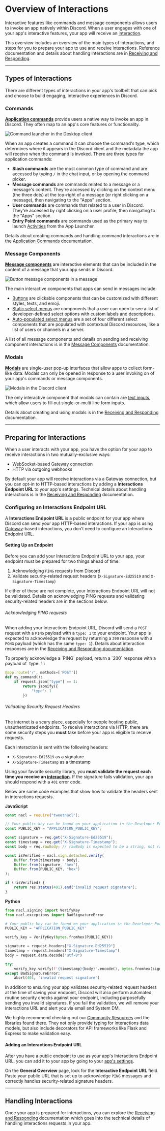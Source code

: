 # Overview of Interactions

Interactive features like commands and message components allows users to invoke an app natively within Discord. When a user engages with one of your app's interactive features, your app will receive an [interaction](#DOCS_INTERACTIONS_RECEIVING_AND_RESPONDING/interaction-object).

This overview includes an overview of the main types of interactions, and steps for you to prepare your app to use and receive interactions. Reference documentation and details about handling interactions are in [Receiving and Responding](#DOCS_INTERACTIONS_RECEIVING_AND_RESPONDING).

---

## Types of Interactions

There are different types of interactions in your app's toolbelt that can pick and choose to build engaging, interactive experiences in Discord.

### Commands

**[Application commands](#DOCS_INTERACTIONS_APPLICATION_COMMANDS)** provide users a native way to invoke an app in Discord. They often map to an app's core features or functionality.

![Command launcher in the Desktop client](overview-command-desktop.png)

When an app creates a command it can choose the command's type, which determines where it appears in the Discord client and the metadata the app will receive when the command is invoked. There are three types for application commands:

- **Slash commands** are the most common type of command and are accessed by typing `/` in the chat input, or by opening the command picker.
- **Message commands** are commands related to a message or a message's content. They're accessed by clicking on the context menu (the three dots) at the top-right of a message (or right clicking on a message), then navigating to the "Apps" section.
- **User commands** are commands that related to a user in Discord. They're accessed by right clicking on a user profile, then navigating to the "Apps" section.
- **Entry Point commands** are commands used as the primary way to launch [Activities](#DOCS_ACTIVITIES_OVERVIEW) from the App Launcher.

Details about creating commands and handling command interactions are in the [Application Commands](#DOCS_INTERACTIONS_APPLICATION_COMMANDS) documentation.

### Message Components

**[Message components](#DOCS_INTERACTIONS_MESSAGE_COMPONENTS)** are interactive elements that can be included in the content of a message that your app sends in Discord. 

![Button message components in a message](overview-components.png)

The main interactive components that apps can send in messages include:

- [Buttons](#DOCS_INTERACTIONS_MESSAGE_COMPONENTS/buttons) are clickable components that can be customized with different styles, texts, and emoji.
- [Static select menus](#DOCS_INTERACTIONS_MESSAGE_COMPONENTS/select-menus) are components that a user can open to see a list of developer-defined select options with custom labels and descriptions.
- [Auto-populated select menus](#DOCS_INTERACTIONS_MESSAGE_COMPONENTS/select-menu-types) are a set of four different select components that are populated with contextual Discord resources, like a list of users or channels in a server.

A list of all message components and details on sending and receiving component interactions is in the [Message Components](#DOCS_INTERACTIONS_MESSAGE_COMPONENTS) documentation.

### Modals

**[Modals](#DOCS_INTERACTIONS_RECEIVING_AND_RESPONDING/interaction-response-object-modal)** are single-user pop-up interfaces that allow apps to collect form-like data. Modals can only be opened in response to a user invoking on of your app's commands or message components.

![Modals in the Discord client](overview-modals.png)

The only interactive component that modals can contain are [text inputs](#DOCS_INTERACTIONS_MESSAGE_COMPONENTS/text-inputs), which allow users to fill out single-or-multi line form inputs.

Details about creating and using modals is in the [Receiving and Responding](#DOCS_INTERACTIONS_RECEIVING_AND_RESPONDING/interaction-response-object-modal) documentation.

---

## Preparing for Interactions

When a user interacts with your app, you have the option for your app to receive interactions in two mutually-exclusive ways:
- WebSocket-based Gateway connection
- HTTP via outgoing webhooks

By default your app will receive interactions via a Gateway connection, but you can opt-in to HTTP-based interactions by adding a **Interactions Endpoint URL** to your app's settings. Technical details about handling interactions is in the [Receiving and Responding](#DOCS_INTERACTIONS_RECEIVING_AND_RESPONDING) documentation.

### Configuring an Interactions Endpoint URL

A **Interactions Endpoint URL** is a public endpoint for your app where Discord can send your app HTTP-based interactions. If your app is using [Gateway](#DOCS_TOPICS_GATEWAY)-based interactions, you don't need to configure an Interactions Endpoint URL.

#### Setting Up an Endpoint

Before you can add your Interactions Endpoint URL to your app, your endpoint must be prepared for two things ahead of time:

1. Acknowledging `PING` requests from Discord
2. Validate security-related request headers (`X-Signature-Ed25519` and `X-Signature-Timestamp`)

If either of these are not complete, your Interactions Endpoint URL will not be validated. Details on acknowledging PING requests and validating security-related headers are in the sections below.

###### Acknowledging PING requests

When adding your Interactions Endpoint URL, Discord will send a `POST` request with a `PING` payload with a `type: 1` to your endpoint. Your app is expected to acknowledge the request by returning a `200` response with a `PONG` payload (which has the same `type: 1`). Details about interaction responses are in the [Receiving and Responding documentation](#DOCS_INTERACTIONS_RECEIVING_AND_RESPONDING).

<Collapsible title="Responding to PING Requests" description="Code example for acknowledging PING interactions" icon="code">
To properly acknowledge a `PING` payload, return a `200` response with a payload of `type: 1`:

```py
@app.route('/', methods=['POST'])
def my_command():
    if request.json["type"] == 1:
        return jsonify({
            "type": 1
        })
```
</Collapsible> 

###### Validating Security Request Headers

The internet is a scary place, especially for people hosting public, unauthenticated endpoints. To receive interactions via HTTP, there are some security steps you **must** take before your app is eligible to receive requests.

Each interaction is sent with the following headers:

-   `X-Signature-Ed25519` as a signature
-   `X-Signature-Timestamp` as a timestamp

Using your favorite security library, you **must validate the request each time you receive an [interaction](#DOCS_INTERACTIONS_RECEIVING_AND_RESPONDING/interaction-object)**. If the signature fails validation, your app should respond with a `401` error code.

<Collapsible title="Validating Security Headers" description="Code example for validating security-related request headers" icon="code">
Below are some code examples that show how to validate the headers sent in interactions requests.

**JavaScript**

```js
const nacl = require("tweetnacl");

// Your public key can be found on your application in the Developer Portal
const PUBLIC_KEY = "APPLICATION_PUBLIC_KEY";

const signature = req.get("X-Signature-Ed25519");
const timestamp = req.get("X-Signature-Timestamp");
const body = req.rawBody; // rawBody is expected to be a string, not raw bytes

const isVerified = nacl.sign.detached.verify(
    Buffer.from(timestamp + body),
    Buffer.from(signature, "hex"),
    Buffer.from(PUBLIC_KEY, "hex")
);

if (!isVerified) {
    return res.status(401).end("invalid request signature");
}
```

**Python**

```py
from nacl.signing import VerifyKey
from nacl.exceptions import BadSignatureError

# Your public key can be found on your application in the Developer Portal
PUBLIC_KEY = 'APPLICATION_PUBLIC_KEY'

verify_key = VerifyKey(bytes.fromhex(PUBLIC_KEY))

signature = request.headers["X-Signature-Ed25519"]
timestamp = request.headers["X-Signature-Timestamp"]
body = request.data.decode("utf-8")

try:
    verify_key.verify(f'{timestamp}{body}'.encode(), bytes.fromhex(signature))
except BadSignatureError:
    abort(401, 'invalid request signature')
```
</Collapsible> 

In addition to ensuring your app validates security-related request headers at the time of saving your endpoint, Discord will also perform automated, routine security checks against your endpoint, including purposefully sending you invalid signatures. If you fail the validation, we will remove your interactions URL and alert you via email and System DM.

We highly recommend checking out our [Community Resources](#DOCS_DEVELOPER_TOOLS_COMMUNITY_RESOURCES/interactions) and the libraries found there. They not only provide typing for Interactions data models, but also include decorators for API frameworks like Flask and Express to make validation easy.

#### Adding an Interactions Endpoint URL

After you have a public endpoint to use as your app's Interactions Endpoint URL, you can add it to your app by going to your [app's settings](https://discord.com/developers/applications).

On the **General Overview** page, look for the **Interactive Endpoint URL** field. Paste your public URL that is set up to acknowledge `PING` messages and correctly handles security-related signature headers.

---

## Handling Interactions

Once your app is prepared for interactions, you can explore the [Receiving and Responding](#DOCS_INTERACTIONS_RECEIVING_AND_RESPONDING) documentation which goes into the technical details of handling interactions requests in your app.